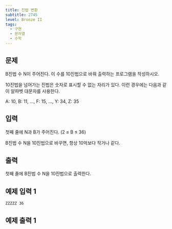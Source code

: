 ```yaml
---
title: 진법 변환
subtitle: 2745
level: Bronze II
tags:
  - 구현
  - 문자열
  - 수학
---
```


## 문제

B진법 수 N이 주어진다. 이 수를 10진법으로 바꿔 출력하는 프로그램을 작성하시오.

10진법을 넘어가는 진법은 숫자로 표시할 수 없는 자리가 있다. 이런 경우에는 다음과 같이 알파벳 대문자를 사용한다.

A: 10, B: 11, ..., F: 15, ..., Y: 34, Z: 35

## 입력

첫째 줄에 N과 B가 주어진다. (2 ≤ B ≤ 36)

B진법 수 N을 10진법으로 바꾸면, 항상 10억보다 작거나 같다.

## 출력

첫째 줄에 B진법 수 N을 10진법으로 출력한다.

## 예제 입력 1

```
ZZZZZ 36
```

## 예제 출력 1

```
60466175
```
